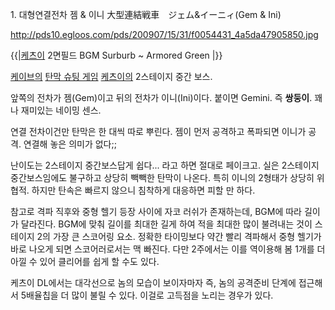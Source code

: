 1. 대형연결전차 젬 & 이니 
大型連結戦車　ジェム&イーニィ(Gem & Ini)

http://pds10.egloos.com/pds/200907/15/31/f0054431_4a5da47905850.jpg

{{|[[케츠이]] 2면필드 BGM Surburb ~ Armored Green{{{#!html
<object type="application/x-shockwave-flash" data="http://pds12.egloos.com/pds/200906/05/75/dewplayer-mini.swf?son=http://pds24.egloos.com/pds/201201/02/57/05_-_SUBURB_-_Armored_Green_(Stage2).mp3" width="200" height="20"> <param name="movie" value="http://pds12.egloos.com/pds/200906/05/75/dewplayer-mini.swf?son=http://pds24.egloos.com/pds/201201/02/57/05_-_SUBURB_-_Armored_Green_(Stage2).mp3" /> </object>}}} |}}

[[케이브]]의 [[탄막 슈팅 게임]] [[케츠이]]의 2스테이지 중간 보스.

앞쪽의 전차가 젬(Gem)이고 뒤의 전차가 이니(Ini)이다.
붙이면 Gemini. 즉 '''쌍둥이'''. 꽤나 재미있는 네이밍 센스.

연결 전차이건만 탄막은 한 대씩 따로 뿌린다. 
젬이 먼저 공격하고 폭파되면 이니가 공격. 연결해 놓은 의미가 없다;;

난이도는 2스테이지 중간보스답게 쉽다... 라고 하면 절대로 페이크고.
실은 2스테이지 중간보스임에도 불구하고 상당히 빽빽한 탄막이 나온다. 특히 이니의 2형태가 상당히 위협적. 하지만 탄속은 빠르지 않으니 침착하게 대응하면 피할 만 하다.

참고로 격파 직후와 중형 헬기 등장 사이에 자코 러쉬가 존재하는데, BGM에 따라 길이가 달라진다. BGM에 맞춰 길이를 최대한 길게 하여 적을 최대한 많이 불려내는 것이 스테이지 2의 가장 큰 스코어링 요소.
정확한 타이밍보다 약간 빨리 격파해서 중형 헬기가 바로 나오게 되면 스코어러로서는 맥 빠진다. 다만 2주에서는 이를 역이용해 봄 1개를 더 아낄 수 있어 클리어를 쉽게 할 수도 있다.

케츠이 DL에서는 대각선으로 놈의 모습이 보이자마자 즉, 놈의 공격준비 단계에 접근해서 5배율칩을 더 많이 불릴 수 있다. 이걸로 고득점을 노리는 경우가 있다.
